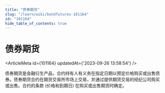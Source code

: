 ```yaml
---
title: "债券期货"
slug: "/learn/wiki/bondfutures-101164"
id: "101164"
hide_table_of_contents: true
---
```



# 债券期货

<ArticleMeta id={101164} updatedAt={'2023-09-26 13:58:54'} />
<div className='border-solid border-b border-t-0 my-4 border-[var(--ifm-color-gray-300)]' />

债券期货是金融衍生产品，合约持有人有义务在指定日期以预定价格购买或出售债券。债券期货合约在期货交易所市场上交易，并通过提供期货交易的经纪公司购买或出售。合约的条款 (价格和到期日) 在购买或出售期货时确定。
